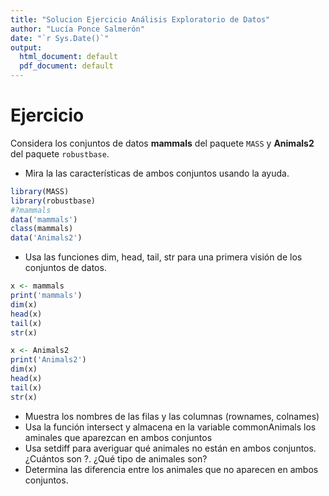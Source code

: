 ```yaml
---
title: "Solucion Ejercicio Análisis Exploratorio de Datos"
author: "Lucía Ponce Salmerón"
date: "`r Sys.Date()`"
output: 
  html_document: default
  pdf_document: default
---
```


# Ejercicio

Considera los conjuntos de datos **mammals** del paquete `MASS` y **Animals2** del paquete `robustbase`.

* Mira la las características de ambos conjuntos usando la ayuda.
```r
library(MASS)
library(robustbase)
#?mammals
data('mammals')
class(mammals)
data('Animals2')
```

* Usa las funciones dim, head, tail, str para una primera visión de los conjuntos de datos.
```r
x <- mammals
print('mammals')
dim(x)
head(x)
tail(x)
str(x)

x <- Animals2
print('Animals2')
dim(x)
head(x)
tail(x)
str(x)
```

* Muestra los nombres de las filas y las columnas (rownames, colnames)
* Usa la función intersect y almacena en la variable commonAnimals los aminales que aparezcan en ambos conjuntos
* Usa setdiff para averiguar qué animales no están en ambos conjuntos. ¿Cuántos son ?. ¿Qué tipo de animales son?
* Determina las diferencia entre los animales que no aparecen en ambos conjuntos.
